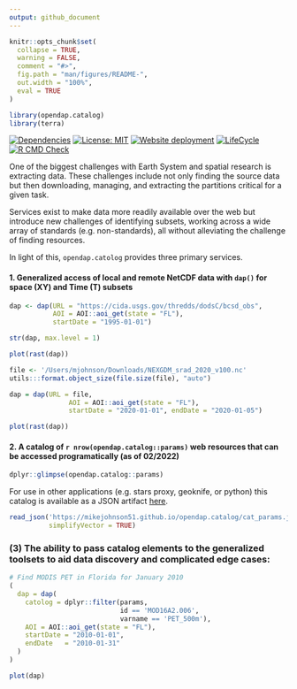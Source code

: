 ```yaml
---
output: github_document
---
```


<!-- README.md is generated from README.Rmd. Please edit that file -->

```r
knitr::opts_chunk$set(
  collapse = TRUE,
  warning = FALSE,
  comment = "#>",
  fig.path = "man/figures/README-",
  out.width = "100%",
  eval = TRUE
)

library(opendap.catalog)
library(terra)
```


<!-- badges: start -->
[![Dependencies](https://img.shields.io/badge/dependencies-7/33-orange?style=flat)](#)
[![License: MIT](https://img.shields.io/badge/License-MIT-yellow.svg)](https://choosealicense.com/licenses/mit/)
[![Website deployment](https://github.com/mikejohnson51/opendap.catalog/actions/workflows/pkgdown.yaml/badge.svg)](https://github.com/mikejohnson51/opendap.catalog/actions/workflows/pkgdown.yaml)
[![LifeCycle](man/figures/lifecycle/lifecycle-experimental.svg)](https://lifecycle.r-lib.org/articles/stages.html#experimental)
[![R CMD Check](https://github.com/mikejohnson51/opendap.catalog/actions/workflows/R-CMD-check.yaml/badge.svg)](https://github.com/mikejohnson51/opendap.catalog/actions/workflows/R-CMD-check.yaml)
<!-- badges: end -->

One of the biggest challenges with Earth System and spatial research is extracting data. These challenges include not only finding the source data but then downloading, managing, and extracting the partitions critical for a given task. 

Services exist to make data more readily available over the web but introduce new challenges of identifying subsets, working across a wide array of standards (e.g. non-standards), all without alleviating the challenge of finding resources. 

In light of this, `opendap.catolog` provides three primary services. 

#### 1. Generalized access of local and remote NetCDF data with `dap()` for space (XY) and Time (T) subsets

```r
dap <- dap(URL = "https://cida.usgs.gov/thredds/dodsC/bcsd_obs", 
           AOI = AOI::aoi_get(state = "FL"), 
           startDate = "1995-01-01")

str(dap, max.level = 1)
```

```r
plot(rast(dap))
```

```r
file <- '/Users/mjohnson/Downloads/NEXGDM_srad_2020_v100.nc'
utils:::format.object_size(file.size(file), "auto")

dap = dap(URL = file, 
               AOI = AOI::aoi_get(state = "FL"), 
               startDate = "2020-01-01", endDate = "2020-01-05")
```

```r
plot(rast(dap))
```

#### 2. A catalog of `r nrow(opendap.catalog::params)` web resources that can be accessed programatically (as of 02/2022)

```r
dplyr::glimpse(opendap.catalog::params)
```

For use in other applications (e.g. stars proxy, geoknife, or python) this catalog is available as a JSON artifact [here](https://mikejohnson51.github.io/opendap.catalog/cat_params.json).

```r
read_json('https://mikejohnson51.github.io/opendap.catalog/cat_params.json', 
          simplifyVector = TRUE)
```


### (3) The ability to pass catalog elements to the generalized toolsets to aid data discovery and complicated edge cases:

```r
# Find MODIS PET in Florida for January 2010
(
  dap = dap(
    catolog = dplyr::filter(params, 
                            id == 'MOD16A2.006', 
                            varname == 'PET_500m'),
    AOI = AOI::aoi_get(state = "FL"),
    startDate = "2010-01-01",
    endDate   = "2010-01-31"
  )
)
```

```r
plot(dap)
```




